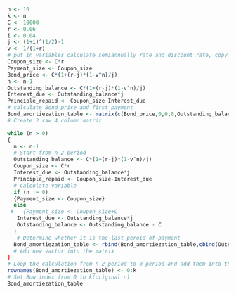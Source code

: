 ```{R}
n <- 10
k <- n
C <- 10000
r <- 0.06
i <- 0.04
j <- (1+i)^(1/2)-1
v <- 1/(1+r)
# put in variables calculate semiannually rate and discount rate, copy the value of n to k
Coupon_size <- C*r
Payment_size <- Coupon_size
Bond_price <- C*(1+(r-j)*(1-v^n)/j)
n <- n-1
Outstanding_balance <- C*(1+(r-j)*(1-v^n)/j)
Interest_due <- Outstanding_balance*j
Principle_repaid <- Coupon_size-Interest_due
# calculate Bond price and first payment 
Bond_amortiezation_table <- matrix(c(Bond_price,0,0,0,Outstanding_balance,Payment_size,Interest_due,Principle_repaid),ncol=4,nrow=2,byrow=TRUE)
# Create 2 raw 4 column matrix

while (n > 0)
{
  n <- n-1
  # Start from n-2 period 
  Outstanding_balance <- C*(1+(r-j)*(1-v^n)/j)
  Coupon_size <- C*r
  Interest_due <- Outstanding_balance*j
  Principle_repaid <- Coupon_size-Interest_due
  # Calculate variable
  if (n != 0)
  {Payment_size <- Coupon_size}
  else 
 #   {Payment_size <- Coupon_size+C
   Interest_due <- Outstanding_balance*j
   Outstanding_balance <- Outstanding_balance - C
  }
   # Determine whether it is the last peroid of payment 
  Bond_amortiezation_table <- rbind(Bond_amortiezation_table,cbind(Outstanding_balance,Payment_size,Interest_due,Principle_repaid))
  # Add new vactor into the matrix
}
# Loop the calculation from n-2 period to 0 period and add them into the matrix
rownames(Bond_amortiezation_table) <- 0:k
# Set Row index from 0 to k(original n)
Bond_amortiezation_table
```
